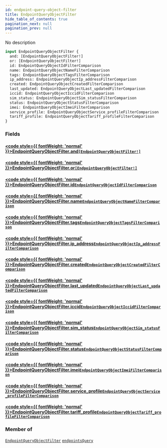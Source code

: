 ```yaml
---
id: endpoint-query-object-filter
title: EndpointQueryObjectFilter
hide_table_of_contents: true
pagination_next: null
pagination_prev: null
---
```








No description

```graphql
input EndpointQueryObjectFilter {
  and: [EndpointQueryObjectFilter!]
  or: [EndpointQueryObjectFilter!]
  id: EndpointQueryObjectIdFilterComparison
  name: EndpointQueryObjectNameFilterComparison
  tags: EndpointQueryObjectTagsFilterComparison
  ip_address: EndpointQueryObjectIp_addressFilterComparison
  created: EndpointQueryObjectCreatedFilterComparison
  last_updated: EndpointQueryObjectLast_updatedFilterComparison
  iccid: EndpointQueryObjectIccidFilterComparison
  sim_status: EndpointQueryObjectSim_statusFilterComparison
  status: EndpointQueryObjectStatusFilterComparison
  imei: EndpointQueryObjectImeiFilterComparison
  service_profile: EndpointQueryObjectService_profileFilterComparison
  tariff_profile: EndpointQueryObjectTariff_profileFilterComparison
}
```


### Fields

#### [<code style={{ fontWeight: 'normal' }}>EndpointQueryObjectFilter.<b>and</b></code>](#)<Bullet />[`[EndpointQueryObjectFilter!]`](/graphql/inputs/endpoint-query-object-filter) <Badge class="secondary" text="list"/> <Badge class="secondary" text="input"/>
> 
> 

#### [<code style={{ fontWeight: 'normal' }}>EndpointQueryObjectFilter.<b>or</b></code>](#)<Bullet />[`[EndpointQueryObjectFilter!]`](/graphql/inputs/endpoint-query-object-filter) <Badge class="secondary" text="list"/> <Badge class="secondary" text="input"/>
> 
> 

#### [<code style={{ fontWeight: 'normal' }}>EndpointQueryObjectFilter.<b>id</b></code>](#)<Bullet />[`EndpointQueryObjectIdFilterComparison`](/graphql/inputs/endpoint-query-object-id-filter-comparison) <Badge class="secondary" text="input"/>
> 
> 

#### [<code style={{ fontWeight: 'normal' }}>EndpointQueryObjectFilter.<b>name</b></code>](#)<Bullet />[`EndpointQueryObjectNameFilterComparison`](/graphql/inputs/endpoint-query-object-name-filter-comparison) <Badge class="secondary" text="input"/>
> 
> 

#### [<code style={{ fontWeight: 'normal' }}>EndpointQueryObjectFilter.<b>tags</b></code>](#)<Bullet />[`EndpointQueryObjectTagsFilterComparison`](/graphql/inputs/endpoint-query-object-tags-filter-comparison) <Badge class="secondary" text="input"/>
> 
> 

#### [<code style={{ fontWeight: 'normal' }}>EndpointQueryObjectFilter.<b>ip_address</b></code>](#)<Bullet />[`EndpointQueryObjectIp_addressFilterComparison`](/graphql/inputs/endpoint-query-object-ip-address-filter-comparison) <Badge class="secondary" text="input"/>
> 
> 

#### [<code style={{ fontWeight: 'normal' }}>EndpointQueryObjectFilter.<b>created</b></code>](#)<Bullet />[`EndpointQueryObjectCreatedFilterComparison`](/graphql/inputs/endpoint-query-object-created-filter-comparison) <Badge class="secondary" text="input"/>
> 
> 

#### [<code style={{ fontWeight: 'normal' }}>EndpointQueryObjectFilter.<b>last_updated</b></code>](#)<Bullet />[`EndpointQueryObjectLast_updatedFilterComparison`](/graphql/inputs/endpoint-query-object-last-updated-filter-comparison) <Badge class="secondary" text="input"/>
> 
> 

#### [<code style={{ fontWeight: 'normal' }}>EndpointQueryObjectFilter.<b>iccid</b></code>](#)<Bullet />[`EndpointQueryObjectIccidFilterComparison`](/graphql/inputs/endpoint-query-object-iccid-filter-comparison) <Badge class="secondary" text="input"/>
> 
> 

#### [<code style={{ fontWeight: 'normal' }}>EndpointQueryObjectFilter.<b>sim_status</b></code>](#)<Bullet />[`EndpointQueryObjectSim_statusFilterComparison`](/graphql/inputs/endpoint-query-object-sim-status-filter-comparison) <Badge class="secondary" text="input"/>
> 
> 

#### [<code style={{ fontWeight: 'normal' }}>EndpointQueryObjectFilter.<b>status</b></code>](#)<Bullet />[`EndpointQueryObjectStatusFilterComparison`](/graphql/inputs/endpoint-query-object-status-filter-comparison) <Badge class="secondary" text="input"/>
> 
> 

#### [<code style={{ fontWeight: 'normal' }}>EndpointQueryObjectFilter.<b>imei</b></code>](#)<Bullet />[`EndpointQueryObjectImeiFilterComparison`](/graphql/inputs/endpoint-query-object-imei-filter-comparison) <Badge class="secondary" text="input"/>
> 
> 

#### [<code style={{ fontWeight: 'normal' }}>EndpointQueryObjectFilter.<b>service_profile</b></code>](#)<Bullet />[`EndpointQueryObjectService_profileFilterComparison`](/graphql/inputs/endpoint-query-object-service-profile-filter-comparison) <Badge class="secondary" text="input"/>
> 
> 

#### [<code style={{ fontWeight: 'normal' }}>EndpointQueryObjectFilter.<b>tariff_profile</b></code>](#)<Bullet />[`EndpointQueryObjectTariff_profileFilterComparison`](/graphql/inputs/endpoint-query-object-tariff-profile-filter-comparison) <Badge class="secondary" text="input"/>
> 
> 



### Member of

[`EndpointQueryObjectFilter`](/graphql/inputs/endpoint-query-object-filter)  <Badge className="secondary" text="input"/><Bullet />[`endpointsQuery`](/graphql/queries/endpoints-query)  <Badge className="secondary" text="query"/>



